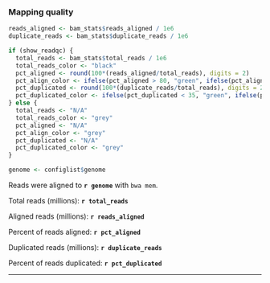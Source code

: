 ### Mapping quality

```r
reads_aligned <- bam_stats$reads_aligned / 1e6
duplicate_reads <- bam_stats$duplicate_reads / 1e6

if (show_readqc) {
  total_reads <- bam_stats$total_reads / 1e6
  total_reads_color <- "black"
  pct_aligned <- round(100*(reads_aligned/total_reads), digits = 2)
  pct_align_color <- ifelse(pct_aligned > 80, "green", ifelse(pct_aligned > 60, "orange", "red"))
  pct_duplicated <- round(100*(duplicate_reads/total_reads), digits = 2)
  pct_duplicated_color <- ifelse(pct_duplicated < 35, "green", ifelse(pct_aligned < 50, "orange", "red"))
} else {
  total_reads <- "N/A"
  total_reads_color <- "grey"
  pct_aligned <- "N/A"
  pct_align_color <- "grey"
  pct_duplicated <- "N/A"
  pct_duplicated_color <- "grey"
}

genome <- configlist$genome
```

Reads were aligned to **`r genome`** with `bwa mem`. 

Total reads (millions): <strong style="color: `r total_reads_color`">`r total_reads`</strong>

Aligned reads (millions): **`r reads_aligned`**

Percent of reads aligned: <strong style="color: `r pct_align_color`">`r pct_aligned`</strong>

Duplicated reads (millions): **`r duplicate_reads`**

Percent of reads duplicated: <strong style="color: `r pct_duplicated_color`">`r pct_duplicated`</strong>

***
